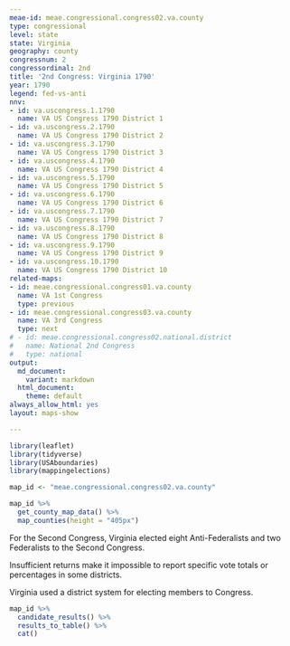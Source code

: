 ```yaml
---
meae-id: meae.congressional.congress02.va.county
type: congressional
level: state
state: Virginia
geography: county
congressnum: 2
congressordinal: 2nd
title: '2nd Congress: Virginia 1790'
year: 1790
legend: fed-vs-anti
nnv:
- id: va.uscongress.1.1790
  name: VA US Congress 1790 District 1
- id: va.uscongress.2.1790
  name: VA US Congress 1790 District 2
- id: va.uscongress.3.1790
  name: VA US Congress 1790 District 3
- id: va.uscongress.4.1790
  name: VA US Congress 1790 District 4
- id: va.uscongress.5.1790
  name: VA US Congress 1790 District 5
- id: va.uscongress.6.1790
  name: VA US Congress 1790 District 6
- id: va.uscongress.7.1790
  name: VA US Congress 1790 District 7
- id: va.uscongress.8.1790
  name: VA US Congress 1790 District 8
- id: va.uscongress.9.1790
  name: VA US Congress 1790 District 9
- id: va.uscongress.10.1790
  name: VA US Congress 1790 District 10
related-maps:
- id: meae.congressional.congress01.va.county
  name: VA 1st Congress
  type: previous
- id: meae.congressional.congress03.va.county
  name: VA 3rd Congress
  type: next
# - id: meae.congressional.congress02.national.district
#   name: National 2nd Congress
#   type: national
output:
  md_document:
    variant: markdown
  html_document:
    theme: default
always_allow_html: yes
layout: maps-show

---
```


```r
library(leaflet)
library(tidyverse)
library(USAboundaries)
library(mappingelections)

map_id <- "meae.congressional.congress02.va.county"
```

<div class="map">

```r
map_id %>%
  get_county_map_data() %>%
  map_counties(height = "405px")
```

</div>

For the Second Congress, Virginia elected eight Anti-Federalists and two Federalists to the Second Congress. 

Insufficient returns make it impossible to report specific vote totals or percentages in some districts. 

Virginia used a district system for electing members to Congress.

<div class="results-table">

```r
map_id %>%
  candidate_results() %>%
  results_to_table() %>%
  cat()
```

</div>
